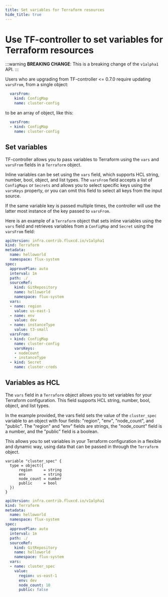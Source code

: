 ```yaml
---
title: Set variables for Terraform resources
hide_title: true
---
```


# Use TF-controller to set variables for Terraform resources

:::warning
**BREAKING CHANGE**: This is a breaking change of the `v1alpha1` API.
:::

Users who are upgrading from TF-controller \<= 0.7.0 require updating `varsFrom`,
from a single object:

```yaml {2}
  varsFrom:
    kind: ConfigMap
    name: cluster-config
```

to be an array of object, like this:

```yaml {2}
  varsFrom:
  - kind: ConfigMap
    name: cluster-config
```

## Set variables

TF-controller allows you to pass variables to Terraform using the `vars` and `varsFrom` fields in a `Terraform` object.

Inline variables can be set using the `vars` field, which supports HCL string, number, bool, object, and list types.
The `varsFrom` field accepts a list of `ConfigMaps` or `Secrets` and allows you to select specific keys using
the `varsKeys` property, or you can omit this field to select all keys from the input source.

If the same variable key is passed multiple times, the controller will use the latter most instance of the key
passed to `varsFrom`.

Here is an example of a `Terraform` object that sets inline variables
using the `vars` field and retrieves variables from a `ConfigMap` and `Secret` using the `varsFrom` field:

```yaml {15-20,22-28}
apiVersion: infra.contrib.fluxcd.io/v1alpha1
kind: Terraform
metadata:
  name: helloworld
  namespace: flux-system
spec:
  approvePlan: auto
  interval: 1m
  path: ./
  sourceRef:
    kind: GitRepository
    name: helloworld
    namespace: flux-system
  vars:
  - name: region
    value: us-east-1
  - name: env
    value: dev
  - name: instanceType
    value: t3-small
  varsFrom:
  - kind: ConfigMap
    name: cluster-config
    varsKeys:
    - nodeCount
    - instanceType
  - kind: Secret
    name: cluster-creds
```

## Variables as HCL

The `vars` field in a `Terraform` object allows you to set variables for your Terraform configuration.
This field supports HCL string, number, bool, object, and list types.

In the example provided, the vars field sets the value of the `cluster_spec` variable to an object
with four fields: "region", "env", "node_count", and "public". The "region" and "env" fields are strings,
the "node_count" field is a number, and the "public" field is a boolean.

This allows you to set variables in your Terraform configuration in a flexible and dynamic way,
using data that can be passed in through the `Terraform` object.

```hcl {3-6}
variable "cluster_spec" {
  type = object({
      region     = string
      env        = string
      node_count = number
      public     = bool
  })
}
```

```yaml {17-20}
apiVersion: infra.contrib.fluxcd.io/v1alpha1
kind: Terraform
metadata:
  name: helloworld
  namespace: flux-system
spec:
  approvePlan: auto
  interval: 1m
  path: ./
  sourceRef:
    kind: GitRepository
    name: helloworld
    namespace: flux-system
  vars:
  - name: cluster_spec
    value:
      region: us-east-1
      env: dev
      node_count: 10
      public: false
```
